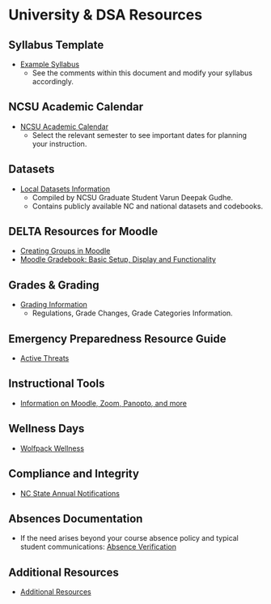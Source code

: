 # University & DSA Resources

## Syllabus Template

 - [Example Syllabus](https://docs.google.com/document/d/12w-byO3kEmP4ofI8GIuDAbXkEOA3hwqVGXz3qRbX-l4/edit?usp=sharing)
    - See the comments within this document and modify your syllabus accordingly.
    
## NCSU Academic Calendar

 - [NCSU Academic Calendar](https://studentservices.ncsu.edu/calendars/academic/)
    - Select the relevant semester to see important dates for planning your instruction.

## Datasets

 - [Local Datasets Information](https://github.com/varundeepakgudhe/Data_Science_Academy) 
    - Compiled by NCSU Graduate Student Varun Deepak Gudhe.
    - Contains publicly available NC and national datasets and codebooks.
    
## DELTA Resources for Moodle

 - [Creating Groups in Moodle](https://ncsu.service-now.com/kb_view.do?sysparm_article=KB0020552)
 - [Moodle Gradebook: Basic Setup, Display and Functionality](https://teaching-resources.delta.ncsu.edu/moodle-gradebook/#moodle)

## Grades & Grading

 - [Grading Information](https://registrar.ncsu.edu/facultygradinginfo/)
    - Regulations, Grade Changes, Grade Categories Information.

## Emergency Preparedness Resource Guide

 - [Active Threats](https://docs.google.com/document/d/1mIo_5NfuIwv8UYRubB7fdnDF1jShu14y3uZkY0gjX1Q/edit?usp=sharing)

## Instructional Tools

 - [Information on Moodle, Zoom, Panopto, and more](https://delta.ncsu.edu/learning-technology/instructional-tools/)
 
## Wellness Days

 - [Wolfpack Wellness](https://wellness.ncsu.edu/wellness-day/)

## Compliance and Integrity

 - [NC State Annual Notifications](https://compliance.ncsu.edu/annual-notices/?utm_source=newsletter&utm_medium=email&utm_campaign=annual-campus-notifications)

## Absences Documentation

 - If the need arises beyond your course absence policy and typical student communications: [Absence Verification](https://dasa.ncsu.edu/support-and-advocacy/find-help/absence-notification/)

## Additional Resources

 - [Additional Resources](https://docs.google.com/document/d/1XHivvQ13iZ-qqvm77h7R1OTw4cIv1VwA/edit?usp=sharing&ouid=112414287104912137071&rtpof=true&sd=true)






